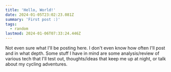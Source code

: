 ```yaml
---
title: 'Hello, World!'
date: 2024-01-05T23:02:23.081Z
summary: 'First post :)'
tags:
  - random
lastmod: 2024-01-06T07:33:24.446Z
---
```


Not even sure what I'll be posting here. I don't even know how often I'll post and in what depth. Some stuff I have in mind are some analysis/review of various tech that I'll test out, thoughts/ideas that keep me up at night, or talk about my cycling adventures.
